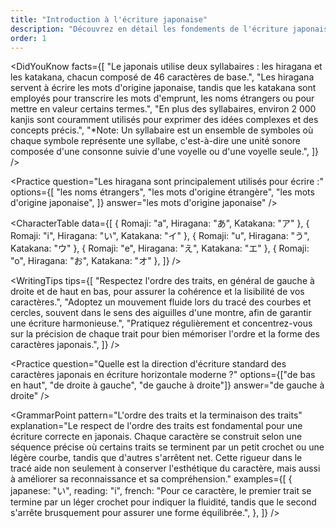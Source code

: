```yaml
---
title: "Introduction à l'écriture japonaise"
description: "Découvrez en détail les fondements de l'écriture japonaise : des syllabaires (hiragana, katakana) aux kanjis, avec des explications pratiques pour maîtriser l'ordre des traits et la beauté des caractères."
order: 1
---
```


<CourseTitle
  title="Introduction à l'écriture japonaise"
  description="Explorez l'art d'écrire en japonais en découvrant les différences entre les hiragana, les katakana et les kanjis. Ce cours vous guide pas à pas pour comprendre et pratiquer chaque système d'écriture."
/>

<DidYouKnow
  facts={[
    "Le japonais utilise deux syllabaires : les hiragana et les katakana, chacun composé de 46 caractères de base.",
    "Les hiragana servent à écrire les mots d'origine japonaise, tandis que les katakana sont employés pour transcrire les mots d'emprunt, les noms étrangers ou pour mettre en valeur certains termes.",
    "En plus des syllabaires, environ 2 000 kanjis sont couramment utilisés pour exprimer des idées complexes et des concepts précis.",
    "*Note: Un syllabaire est un ensemble de symboles où chaque symbole représente une syllabe, c'est-à-dire une unité sonore composée d'une consonne suivie d'une voyelle ou d'une voyelle seule.",
  ]}
/>

<Practice
  question="Les hiragana sont principalement utilisés pour écrire :"
  options={[
    "les noms étrangers",
    "les mots d'origine étrangère",
    "les mots d'origine japonaise",
  ]}
  answer="les mots d'origine japonaise"
/>

<GrammarPoint
  pattern="Hiragana, Katakana ou Kanji ?"
  explanation="Les hiragana et les katakana sont des systèmes phonétiques : chaque caractère représente un son précis, facilitant la lecture et la prononciation. En revanche, les kanjis sont des idéogrammes qui véhiculent des significations et des concepts. Ensemble, ces trois systèmes permettent d'exprimer la richesse et la complexité de la langue japonaise."
  examples={[]}
/>

<CharacterTable
  data={[
    { Romaji: "a", Hiragana: "あ", Katakana: "ア" },
    { Romaji: "i", Hiragana: "い", Katakana: "イ" },
    { Romaji: "u", Hiragana: "う", Katakana: "ウ" },
    { Romaji: "e", Hiragana: "え", Katakana: "エ" },
    { Romaji: "o", Hiragana: "お", Katakana: "オ" },
  ]}
/>

<TrueFalse
  question="Chaque caractère hiragana représente un son unique."
  answer={true}
  explanation="En effet, chaque symbole dans les hiragana correspond à une syllabe ou à un son spécifique, ce qui rend ce système particulièrement accessible aux débutants. Les katakana, fonctionnant de manière similaire, renforcent cette approche phonétique."
/>

<WritingTips
  tips={[
    "Respectez l'ordre des traits, en général de gauche à droite et de haut en bas, pour assurer la cohérence et la lisibilité de vos caractères.",
    "Adoptez un mouvement fluide lors du tracé des courbes et cercles, souvent dans le sens des aiguilles d'une montre, afin de garantir une écriture harmonieuse.",
    "Pratiquez régulièrement et concentrez-vous sur la précision de chaque trait pour bien mémoriser l'ordre et la forme des caractères japonais.",
  ]}
/>

<TrueFalse
  question="Suivre l'ordre des traits assure une écriture plus nette et harmonieuse."
  answer={true}
  explanation="Exactement ! En respectant l'ordre de chaque trait, non seulement votre écriture gagne en fluidité et en clarté, mais cela facilite également l'apprentissage et la mémorisation de la structure des caractères."
/>

<Practice
  question="Quelle est la direction d'écriture standard des caractères japonais en écriture horizontale moderne ?"
  options={["de bas en haut", "de droite à gauche", "de gauche à droite"]}
  answer="de gauche à droite"
/>

<GrammarPoint
  pattern="L'ordre des traits et la terminaison des traits"
  explanation="Le respect de l'ordre des traits est fondamental pour une écriture correcte en japonais. Chaque caractère se construit selon une séquence précise où certains traits se terminent par un petit crochet ou une légère courbe, tandis que d'autres s'arrêtent net. Cette rigueur dans le tracé aide non seulement à conserver l'esthétique du caractère, mais aussi à améliorer sa reconnaissance et sa compréhension."
  examples={[
    {
      japanese: "い",
      reading: "i",
      french:
        "Pour ce caractère, le premier trait se termine par un léger crochet pour indiquer la fluidité, tandis que le second s'arrête brusquement pour assurer une forme équilibrée.",
    },
  ]}
/>
